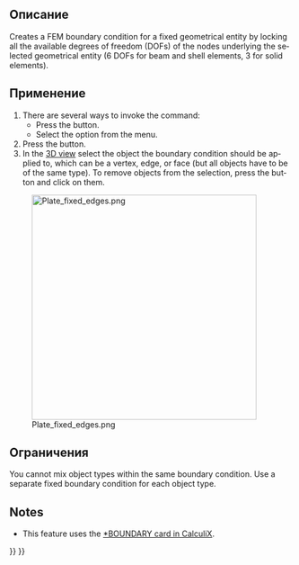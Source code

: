 <languages/>

<div class="mw-translate-fuzzy">
{{Docnav/ru
|[[FEM_ConstraintTransform/ru|Constraint transform]]
|[[FEM_ConstraintDisplacement/ru|Ограничение перемещения]]
|[[FEM_Workbench/ru|FEM]]
|IconL=FEM_ConstraintTransform.svg
|IconR=FEM_ConstraintDisplacement.svg
|IconC=Workbench_FEM.svg
}}
</div>

<div class="mw-translate-fuzzy">
{{GuiCommand/ru
|Name=FEM ConstraintFixed
|Name/ru=FEM ConstraintFixed
|MenuLocation=Model → Mechanical Constraints → Constraint fixed
|Workbenches=[[FEM_Workbench/ru|FEM]]
|Shortcut=
|SeeAlso=[[FEM_tutorial/ru|FEM tutorial]]
}}
</div>

<span id="Description"></span>
==Описание==

<div lang="en" dir="ltr" class="mw-content-ltr">
Creates a FEM boundary condition for a fixed geometrical entity by locking all the available degrees of freedom (DOFs) of the nodes underlying the selected geometrical entity (6 DOFs for beam and shell elements, 3 for solid elements).
</div>

<span id="Usage"></span>
==Применение==

<div lang="en" dir="ltr" class="mw-content-ltr">
# There are several ways to invoke the command:
#* Press the {{Button|[[Image:FEM_ConstraintFixed.svg|16px]] [[FEM_ConstraintFixed|Fixed Boundary Condition]]}} button.
#* Select the {{MenuCommand|Model → Mechanical Boundary Conditions and Loads → [[Image:FEM_ConstraintFixed.svg|16px]] Fixed Boundary Condition}} option from the menu.
# Press the {{Button|Add}} button.
# In the [[3D_view|3D view]] select the object the boundary condition should be applied to, which can be a vertex, edge, or face (but all objects have to be of the same type). To remove objects from the selection, press the {{Button|Remove}} button and click on them.
</div>

[[Image:Plate_fixed_edges.png|400px]]

<div lang="en" dir="ltr" class="mw-content-ltr">
{{Caption|Square plate fixed (clamped) on all edges.}}
</div>

<span id="Limitations"></span>
==Ограничения==

<div lang="en" dir="ltr" class="mw-content-ltr">
You cannot mix object types within the same boundary condition. Use a separate fixed boundary condition for each object type.
</div>

<div lang="en" dir="ltr" class="mw-content-ltr">
==Notes==
</div>

<div lang="en" dir="ltr" class="mw-content-ltr">
* This feature uses the [https://web.mit.edu/calculix_v2.7/CalculiX/ccx_2.7/doc/ccx/node163.html *BOUNDARY card in CalculiX].
</div>


<div class="mw-translate-fuzzy">
{{Docnav/ru
|[[FEM_ConstraintTransform/ru|Constraint transform]]
|[[FEM_ConstraintDisplacement/ru|Ограничение перемещения]]
|[[FEM_Workbench/ru|FEM]]
|IconL=FEM_ConstraintTransform.svg
|IconR=FEM_ConstraintDisplacement.svg
|IconC=Workbench_FEM.svg
}}
</div>

{{FEM Tools navi{{#translation:}}}}
{{Userdocnavi{{#translation:}}}}